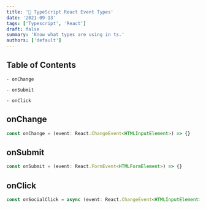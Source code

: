 ```yaml
---
title: '🎉 TypeScript React Event Types'
date: '2021-09-13'
tags: ['Typescript', 'React']
draft: false
summary: 'Know what types are using in ts.'
authors: ['default']
---
```


## Table of Contents

```
- onChange

- onSubmit

- onClick
```

## onChange

```ts
const onChange = (event: React.ChangeEvent<HTMLInputElement>) => {}
```

## onSubmit

```ts
const onSubmit = (event: React.FormEvent<HTMLFormElement>) => {}
```

## onClick

```ts
const onSocialClick = async (event: React.ChangeEvent<HTMLInputElement>) => {}
```
